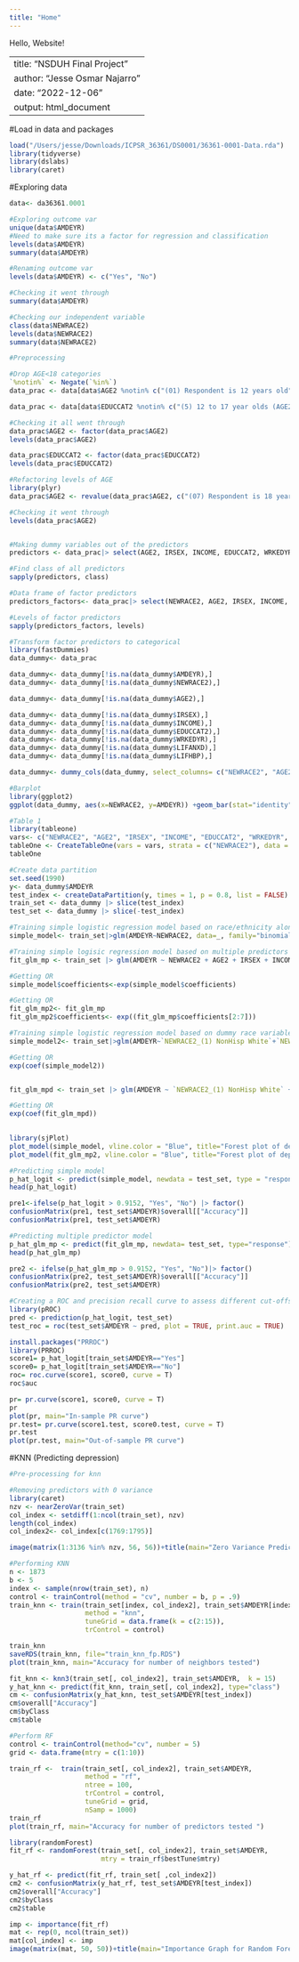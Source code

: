 ```yaml
---
title: "Home"
---
```

Hello, Website!

---
title: "NSDUH Final Project"
author: "Jesse Osmar Najarro"
date: "2022-12-06"
output: html_document
---
#Load in data and packages 
```r
load("/Users/jesse/Downloads/ICPSR_36361/DS0001/36361-0001-Data.rda")
library(tidyverse)
library(dslabs)
library(caret)
```

#Exploring data
```r
data<- da36361.0001

#Exploring outcome var 
unique(data$AMDEYR)
#Need to make sure its a factor for regression and classification
levels(data$AMDEYR) 
summary(data$AMDEYR)

#Renaming outcome var 
levels(data$AMDEYR) <- c("Yes", "No")

#Checking it went through
summary(data$AMDEYR)

#Checking our independent variable
class(data$NEWRACE2)
levels(data$NEWRACE2)
summary(data$NEWRACE2)
```


```r
#Preprocessing 

#Drop AGE<18 categories
`%notin%` <- Negate(`%in%`)
data_prac <- data[data$AGE2 %notin% c("(01) Respondent is 12 years old", "(02) Respondent is 13 years old", "(03) Respondent is 14 years old", "(04) Respondent is 15 years old", "(05) Respondent is 16 years old", "(06) Respondent is 17 years old"), ]

data_prac <- data[data$EDUCCAT2 %notin% c("(5) 12 to 17 year olds (AGE2<=6)"), ]

#Checking it all went through
data_prac$AGE2 <- factor(data_prac$AGE2)
levels(data_prac$AGE2)

data_prac$EDUCCAT2 <- factor(data_prac$EDUCCAT2)
levels(data_prac$EDUCCAT2)

#Refactoring levels of AGE
library(plyr)
data_prac$AGE2 <- revalue(data_prac$AGE2, c("(07) Respondent is 18 years old" = "(1) Respondent is 18 years old", '(08) Respondent is 19 years old' = '(2) Respondent is 19 years old', '(09) Respondent is 20 years old' = '(3) Respondent is 20 years old', '(10) Respondent is 21 years old'='(4) Respondent is 21 years old', '(11) Respondent is 22 or 23 years old'='(5) Respondent is 22 or 23 years old', '(12) Respondent is 24 or 25 years old'='(6) Respondent is 24 or 25 years old', '(13) Respondent is between 26 and 29 years old'='(7) Respondent is between 26 and 29 years old', '(14) Respondent is between 30 and 34 years old' = '(8) Respondent is between 30 and 34 years old', '(15) Respondent is between 35 and 49 years old'= '(9) Respondent is between 35 and 49 years old', '(16) Respondent is between 50 and 64 years old'='(10) Respondent is between 50 and 64 years old', '(17) Respondent is 65 years old or older'= '(11) Respondent is 65 years old or older'))

#Checking it went through
levels(data_prac$AGE2)


#Making dummy variables out of the predictors 
predictors <- data_prac|> select(AGE2, IRSEX, INCOME, EDUCCAT2, WRKEDYR, ALCDAYS, CIG30USE, LIFANXD, LIFDIAB, LIFHBP)

#Find class of all predictors
sapply(predictors, class)

#Data frame of factor predictors 
predictors_factors<- data_prac|> select(NEWRACE2, AGE2, IRSEX, INCOME, EDUCCAT2, WRKEDYR, LIFANXD, LIFDIAB, LIFHBP)

#Levels of factor predictors 
sapply(predictors_factors, levels)

#Transform factor predictors to categorical 
library(fastDummies)
data_dummy<- data_prac

data_dummy<- data_dummy[!is.na(data_dummy$AMDEYR),]
data_dummy<- data_dummy[!is.na(data_dummy$NEWRACE2),]

data_dummy<- data_dummy[!is.na(data_dummy$AGE2),]

data_dummy<- data_dummy[!is.na(data_dummy$IRSEX),]
data_dummy<- data_dummy[!is.na(data_dummy$INCOME),]
data_dummy<- data_dummy[!is.na(data_dummy$EDUCCAT2),]
data_dummy<- data_dummy[!is.na(data_dummy$WRKEDYR),]
data_dummy<- data_dummy[!is.na(data_dummy$LIFANXD),]
data_dummy<- data_dummy[!is.na(data_dummy$LIFHBP),]

data_dummy<- dummy_cols(data_dummy, select_columns= c("NEWRACE2", "AGE2", "IRSEX", "INCOME", "EDUCCAT2", "WRKEDYR", "LIFANXD", "LIFDIAB", "LIFHBP"),ignore_na=TRUE)

#Barplot 
library(ggplot2)
ggplot(data_dummy, aes(x=NEWRACE2, y=AMDEYR)) +geom_bar(stat="identity", fill="red") + ggtitle("Bar plot of depression by race/ethnicity")+ theme(axis.text.x = element_text(angle = 25, vjust = 0.8, hjust=1))+ylab("Depression Count") + theme(axis.title.x = element_text(hjust=1)) +  theme(axis.text.y=element_blank()) 
```

```r
#Table 1 
library(tableone)
vars<- c("NEWRACE2", "AGE2", "IRSEX", "INCOME", "EDUCCAT2", "WRKEDYR", "LIFANXD", "LIFDIAB", "LIFHBP")
tableOne <- CreateTableOne(vars = vars, strata = c("NEWRACE2"), data = data_dummy)
tableOne
```


```r
#Create data partition 
set.seed(1990)
y<- data_dummy$AMDEYR
test_index <- createDataPartition(y, times = 1, p = 0.8, list = FALSE)
train_set <- data_dummy |> slice(test_index)
test_set <- data_dummy |> slice(-test_index)
```


```r
#Training simple logistic regression model based on race/ethnicity alone 
simple_model<- train_set|>glm(AMDEYR~NEWRACE2, data=_, family="binomial")

#Training simple logisic regression model based on multiple predictors
fit_glm_mp <- train_set |> glm(AMDEYR ~ NEWRACE2 + AGE2 + IRSEX + INCOME + EDUCCAT2 + CIG30USE + ALCDAYS + LIFANXD + LIFDEPRS + LIFDIAB + LIFHBP, data=_, family = "binomial")

#Getting OR 
simple_model$coefficients<-exp(simple_model$coefficients)

#Getting OR 
fit_glm_mp2<- fit_glm_mp
fit_glm_mp2$coefficients<- exp((fit_glm_mp$coefficients[2:7]))
```

```r
#Training simple logistic regression model based on dummy race variables 
simple_model2<- train_set|>glm(AMDEYR~`NEWRACE2_(1) NonHisp White`+`NEWRACE2_(2) NonHisp Black/Afr Am`+`NEWRACE2_(3) NonHisp Native Am/AK Native`+`NEWRACE2_(4) NonHisp Native HI/Other Pac Isl`+`NEWRACE2_(5) NonHisp Asian`+`NEWRACE2_(6) NonHisp more than one race`+`NEWRACE2_(7) Hispanic`, data=_, family="binomial")

#Getting OR 
exp(coef(simple_model2))


fit_glm_mpd <- train_set |> glm(AMDEYR ~ `NEWRACE2_(1) NonHisp White` + `NEWRACE2_(2) NonHisp Black/Afr Am`+ `NEWRACE2_(3) NonHisp Native Am/AK Native`+`NEWRACE2_(4) NonHisp Native HI/Other Pac Isl`+`NEWRACE2_(5) NonHisp Asian`+`NEWRACE2_(6) NonHisp more than one race`+`NEWRACE2_(7) Hispanic`+ `AGE2_(1) Respondent is 18 years old`+ `AGE2_(2) Respondent is 19 years old`+`AGE2_(3) Respondent is 20 years old`+`AGE2_(4) Respondent is 21 years old`+`AGE2_(5) Respondent is 22 or 23 years old`+`AGE2_(6) Respondent is 24 or 25 years old`+`AGE2_(7) Respondent is between 26 and 29 years old`+ `AGE2_(8) Respondent is between 30 and 34 years old`+`AGE2_(9) Respondent is between 35 and 49 years old`+ `AGE2_(10) Respondent is between 50 and 64 years old`+ `AGE2_(11) Respondent is 65 years old or older`+ IRSEX+ `INCOME_(1) Less than $20,000`+`INCOME_(2) $20,000 - $49,999`+`INCOME_(3) $50,000 - $74,999`+`INCOME_(4) $75,000 or More`+`EDUCCAT2_(1) Less than high school (IREDUC2<=7 and AGE2>=7)`+`EDUCCAT2_(2) High school graduate (IREDUC2=8 and AGE2>=7)`+`EDUCCAT2_(3) Some college (IREDUC2=9-10 and AGE2>=7)`+`EDUCCAT2_(4) College graduate (IREDUC2=11 and AGE2>=7)`+ CIG30USE+ALCDAYS+LIFANXD+ LIFDEPRS+LIFHBP+WRKEDYR, data=_, family="binomial")

#Getting OR 
exp(coef(fit_glm_mpd))
                                
```

```r
library(sjPlot)
plot_model(simple_model, vline.color = "Blue", title="Forest plot of depression according to race/ethnicity (unadjusted model)")
plot_model(fit_glm_mp2, vline.color = "Blue", title="Forest plot of depression according to race/ethnicity (fully-adjusted model)")
```
```r
#Predicting simple model 
p_hat_logit <- predict(simple_model, newdata = test_set, type = "response")
head(p_hat_logit)

pre1<-ifelse(p_hat_logit > 0.9152, "Yes", "No") |> factor()
confusionMatrix(pre1, test_set$AMDEYR)$overall[["Accuracy"]]
confusionMatrix(pre1, test_set$AMDEYR)

#Predicting multiple predictor model 
p_hat_glm_mp <- predict(fit_glm_mp, newdata= test_set, type="response")
head(p_hat_glm_mp)

pre2 <- ifelse(p_hat_glm_mp > 0.9152, "Yes", "No")|> factor()
confusionMatrix(pre2, test_set$AMDEYR)$overall[["Accuracy"]]
confusionMatrix(pre2, test_set$AMDEYR)
```

```r
#Creating a ROC and precision recall curve to assess different cut-offs 
library(pROC)
pred <- prediction(p_hat_logit, test_set)
test_roc = roc(test_set$AMDEYR ~ pred, plot = TRUE, print.auc = TRUE)

install.packages("PRROC")
library(PRROC)
score1= p_hat_logit[train_set$AMDEYR=="Yes"]
score0= p_hat_logit[train_set$AMDEYR=="No"]
roc= roc.curve(score1, score0, curve = T)
roc$auc

pr= pr.curve(score1, score0, curve = T)
pr
plot(pr, main="In-sample PR curve")
pr.test= pr.curve(score1.test, score0.test, curve = T)
pr.test
plot(pr.test, main="Out-of-sample PR curve")

```

#KNN (Predicting depression)

```r
#Pre-processing for knn 

#Removing predictors with 0 variance 
library(caret)
nzv <- nearZeroVar(train_set)
col_index <- setdiff(1:ncol(train_set), nzv)
length(col_index)
col_index2<- col_index[c(1769:1795)]

image(matrix(1:3136 %in% nzv, 56, 56))+title(main="Zero Variance Predictors")


```

```r
#Performing KNN 
n <- 1873
b <- 5
index <- sample(nrow(train_set), n)
control <- trainControl(method = "cv", number = b, p = .9)
train_knn <- train(train_set[index, col_index2], train_set$AMDEYR[index], 
                   method = "knn", 
                   tuneGrid = data.frame(k = c(2:15)),
                   trControl = control)

train_knn
saveRDS(train_knn, file="train_knn_fp.RDS")
plot(train_knn, main="Accuracy for number of neighbors tested")
```

```r
fit_knn <- knn3(train_set[, col_index2], train_set$AMDEYR,  k = 15)
y_hat_knn <- predict(fit_knn, train_set[, col_index2], type="class")
cm <- confusionMatrix(y_hat_knn, test_set$AMDEYR[test_index]) 
cm$overall["Accuracy"]
cm$byClass
cm$table
```

```r
#Perform RF 
control <- trainControl(method="cv", number = 5)
grid <- data.frame(mtry = c(1:10))

train_rf <-  train(train_set[, col_index2], train_set$AMDEYR, 
                   method = "rf", 
                   ntree = 100,
                   trControl = control,
                   tuneGrid = grid,
                   nSamp = 1000)
train_rf
plot(train_rf, main="Accuracy for number of predictors tested ")
```

```r
library(randomForest)
fit_rf <- randomForest(train_set[, col_index2], train_set$AMDEYR, 
                       mtry = train_rf$bestTune$mtry)

y_hat_rf <- predict(fit_rf, train_set[ ,col_index2])
cm2 <- confusionMatrix(y_hat_rf, test_set$AMDEYR[test_index])
cm2$overall["Accuracy"]
cm2$byClass
cm2$table
```

```r
imp <- importance(fit_rf)
mat <- rep(0, ncol(train_set))
mat[col_index] <- imp
image(matrix(mat, 50, 50))+title(main="Importance Graph for Random Forest")
```

